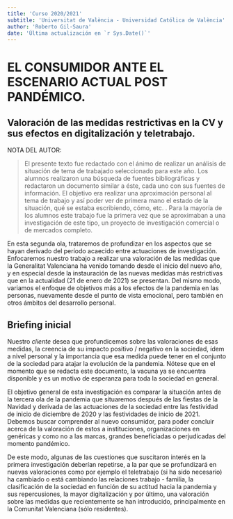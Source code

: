 ```yaml
---
title: 'Curso 2020/2021'
subtitle: 'Universitat de València - Universidad Católica de València'
author: 'Roberto Gil-Saura'
date: 'Última actualización en `r Sys.Date()`'
---
```


# EL CONSUMIDOR ANTE EL ESCENARIO ACTUAL POST PANDÉMICO.

## Valoración de las medidas restrictivas en la CV y sus efectos en digitalización y teletrabajo.

NOTA DEL AUTOR: 

> El presente texto fue redactado con el ánimo de realizar un análisis de situación de tema de trabajado seleccionado para este año. Los alumnos realizaron una búsqueda de fuentes bibliográficas y redactaron un documento similar a éste, cada uno con sus fuentes de información. El objetivo era realizar una aproximación personal al tema de trabajo y así poder ver de primera mano el estado de la situación, qué se estaba escribiendo, cómo, etc. . Para la mayoría de los alumnos este trabajo fue la primera vez que se aproximaban a una investigación de este tipo, un proyecto de investigación comercial o de mercados completo. 

En esta segunda ola, trataremos de profundizar en los aspectos que se hayan derivado del período acaecido entre actuaciones de investigación. Enfocaremos nuestro trabajo a realizar una valoración de las medidas que la Generalitat Valenciana ha venido tomando desde el inicio del nuevo año, y en especial desde la instauración de las nuevas medidas más restrictivas que en la actualidad (21 de enero de 2021) se presentan. Del mismo modo, variamos el enfoque de objetivos más a los efectos de la pandemia en las personas, nuevamente desde el punto de vista emocional, pero también en otros ámbitos del desarrollo personal.

## Briefing inicial

Nuestro _cliente_ desea que profundicemos sobre las valoraciones de esas medidas, la creencia de su impacto positivo / negativo en la sociedad, ídem a nivel personal y la importancia que esa medida puede tener en el conjunto de la sociedad para atajar la evolución de la pandemia. Nótese que en el momento que se redacta este documento, la vacuna ya se encuentra disponible y es un motivo de esperanza para toda la sociedad en general. 

El objetivo general de esta investigación es comparar la situación antes de la tercera ola de la pandemia que situaremos después de las fiestas de la Navidad y derivada de las actuaciones de la sociedad entre las festividad de inicio de diciembre de 2020 y las festividades de inicio de 2021. Debemos buscar comprender al nuevo consumidor, para poder concluir acerca de la valoración de estos a instituciones, organizaciones en genéricas y como no  a las marcas, grandes beneficiadas o perjudicadas del momento pandémico.

De este modo, algunas de las cuestiones que suscitaron interés en la primera investigación deberían repetirse, a la par que se profundizará en nuevas valoraciones como por ejemplo el teletrabajo (si ha sido necesario) ha cambiado o está cambiando las relaciones trabajo - familia, la clasificación de la sociedad en función de su actitud hacia la pandemia y sus repercusiones, la mayor digitalización y por último, una valoración sobre las medidas que recientemente se han introducido, principalmente en la Comunitat Valenciana (sólo residentes).

